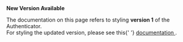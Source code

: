 <Callout warning={true}>
  <b>New Version Available</b>
  <p>
    The documentation on this page refers to styling <b>version 1</b> of the
    Authenticator.
    <br />
    For styling the updated version, please see this{' '}
    <a href="https://ui.docs.amplify.aws/components/authenticator#styling">
      documentation
    </a>
    .
  </p>
</Callout>
